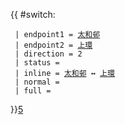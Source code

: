 {{ #switch: {{{format|}}}
  | endpoint1 = [[太和邨]]
  | endpoint2 = [[上環]]
  | direction = 2
  | status = {{HK Bus Status|P}}
  | inline = [[太和邨]] ↔ [[上環]]
  | normal =
  | full =
}}<noinclude>[[category:新界居民巴士路線模板|5]]</noinclude>